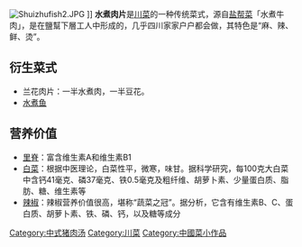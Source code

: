 {{unreferenced|time=2011-02-20T07:21:53+00:00}}
[[File:Shuizhufish2.JPG|thumb]] ]]
'''水煮肉片'''是[[川菜|川菜]]的一种传统菜式，源自[[盐帮菜|盐帮菜]]「水煮牛肉」，是在鹽幫下層工人中形成的，几乎四川家家户户都会做，其特色是“麻、辣、鲜、烫”。

==衍生菜式==
*兰花肉片：一半水煮肉，一半豆花。
*[[水煮鱼|水煮鱼]]

==营养价值==
*[[里脊|里脊]]：富含维生素A和维生素B1 
*[[白菜|白菜]]：根据中医理论，白菜性平，微寒，味甘。据科学研究，每100克大白菜中含钙41毫克、磷37毫克、铁0.5毫克及粗纤维、胡萝卜素、少量蛋白质、脂肪、糖、维生素等
*[[辣椒|辣椒]]：辣椒营养价值很高，堪称“蔬菜之冠”。据分析，它含有维生素B、C、蛋白质、胡萝卜素、铁、磷、钙，以及糖等成分

{{wikibooks|食譜/水煮肉片}}

{{川菜}}

[[Category:中式猪肉汤|Category:中式猪肉汤]]
[[Category:川菜|Category:川菜]]
[[Category:中國菜小作品|Category:中國菜小作品]]